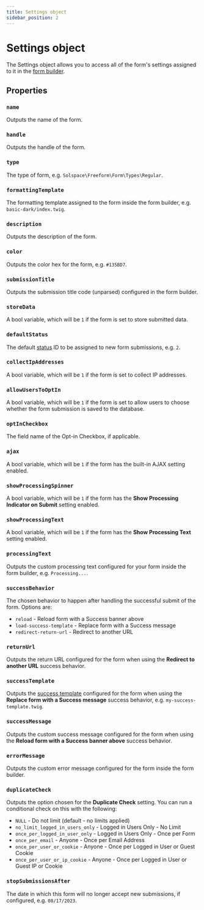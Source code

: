 ```yaml
---
title: Settings object
sidebar_position: 2
---
```



# Settings object<Badge type="feature" text="New in 5.0+" />

The Settings object allows you to access all of the form's settings assigned to it in the [form builder](../../forms/builder/).

## Properties

### `name`

Outputs the name of the form.

### `handle`

Outputs the handle of the form.

### `type`

The type of form, e.g. `Solspace\Freeform\Form\Types\Regular`.

### `formattingTemplate`

The formatting template assigned to the form inside the form builder, e.g. `basic-dark/index.twig`.

### `description`

Outputs the description of the form.

### `color`

Outputs the color hex for the form, e.g. `#135BD7`.

### `submissionTitle`

Outputs the submission title code (unparsed) configured in the form builder.

### `storeData`

A bool variable, which will be `1` if the form is set to store submitted data.

### `defaultStatus`

The default [status](../../configuration/settings/#statuses) ID to be assigned to new form submissions, e.g. `2`.

### `collectIpAddresses`

A bool variable, which will be `1` if the form is set to collect IP addresses.

### `allowUsersToOptIn`

A bool variable, which will be `1` if the form is set to allow users to choose whether the form submission is saved to the database.

### `optInCheckbox`

The field name of the Opt-in Checkbox, if applicable.

### `ajax` <Badge type="feature" text="Renamed in 5.0+" />

A bool variable, which will be `1` if the form has the built-in AJAX setting enabled.

### `showProcessingSpinner` <Badge type="feature" text="Renamed in 5.0+" />

A bool variable, which will be `1` if the form has the **Show Processing Indicator on Submit** setting enabled.

### `showProcessingText` <Badge type="feature" text="Renamed in 5.0+" />

A bool variable, which will be `1` if the form has the **Show Processing Text** setting enabled.

### `processingText` <Badge type="feature" text="Renamed in 5.0+" />

Outputs the custom processing text configured for your form inside the form builder, e.g. `Processing...`.

### `successBehavior`

The chosen behavior to happen after handling the successful submit of the form. Options are:

- `reload` - Reload form with a Success banner above
- `load-success-template` - Replace form with a Success message
- `redirect-return-url` - Redirect to another URL

### `returnUrl`

Outputs the return URL configured for the form when using the **Redirect to another URL** success behavior.

### `successTemplate`

Outputs the [success template](../../configuration/settings/#success-templates) configured for the form when using the **Replace form with a Success message** success behavior, e.g. `my-success-template.twig`.

### `successMessage`

Outputs the custom success message configured for the form when using the **Reload form with a Success banner above** success behavior.

### `errorMessage`

Outputs the custom error message configured for the form inside the form builder.

### `duplicateCheck` <Badge type="feature" text="Renamed and Revised in 5.0+" />

Outputs the option chosen for the **Duplicate Check** setting. You can run a conditional check on this with the following:

- `NULL` - Do not limit (default - no limits applied)
- `no_limit_logged_in_users_only` - Logged in Users Only - No Limit
- `once_per_logged_in_user_only` - Logged in Users Only - Once per Form
- `once_per_email` - Anyone - Once per Email Address
- `once_per_user_or_cookie` - Anyone - Once per Logged in User or Guest Cookie
- `once_per_user_or_ip_cookie` - Anyone - Once per Logged in User or Guest IP or Cookie

### `stopSubmissionsAfter`

The date in which this form will no longer accept new submissions, if configured, e.g. `08/17/2023`.
